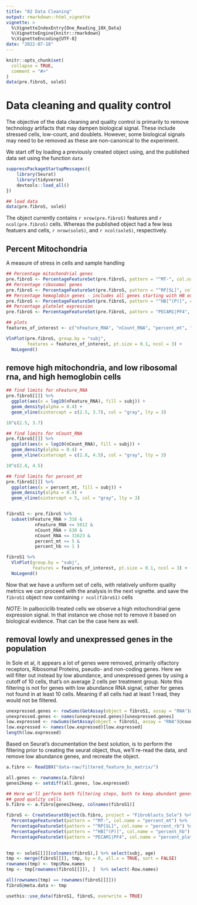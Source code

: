 ```yaml
---
title: "02 Data Cleaning"
output: rmarkdown::html_vignette
vignette: >
  %\VignetteIndexEntry{One_Reading_10X_Data}
  %\VignetteEngine{knitr::rmarkdown}
  %\VignetteEncoding{UTF-8}
date: "2022-07-18"
---
```


```r
knitr::opts_chunk$set(
  collapse = TRUE,
  comment = "#>"
)
data(pre.fibroS, soleS)

```

# Data cleaning and quality control

The objective of the data cleaning and quality control is primarily to remove technology artifacts that may dampen biological signal. These include stressed cells, low-count, and doublets.  However, some biological signals may need to be removed as these are non-canonical to the experiment. 

We start off by loading a previously created object using, and the published data set using the function `data`
```r
suppressPackageStartupMessages({
    library(Seurat)
    library(tidyverse)
    devtools::load_all()
})

## load data
data(pre.fibroS, soleS)
```

The object currently contains `r nrow(pre.fibroS)` features and `r ncol(pre.fibroS)` cells.  Whereas the published object had a few less featuers and cells, `r nrow(soleS)`, and `r ncol(soleS)`, respectively. 

## Percent Mitochondria
A measure of stress in cells and sample handling

```r
## Percentage mitochondrial genes
pre.fibroS <- PercentageFeatureSet(pre.fibroS, pattern = "^MT-", col.name = "percent_mt")
## Percentage ribosomal genes
pre.fibroS <- PercentageFeatureSet(pre.fibroS, pattern = "^RP[SL]", col.name = "percent_rb")
## Percentage hemoglobin genes - includes all genes starting with HB except HBP.
pre.fibroS <- PercentageFeatureSet(pre.fibroS, pattern = "^HB[^(P)]", col.name = "percent_hb")
## Percentage platelet expression
pre.fibroS <- PercentageFeatureSet(pre.fibroS, pattern = "PECAM1|PF4", col.name = "percent_plat")

## plots
features_of_interest <- c("nFeature_RNA", "nCount_RNA", "percent_mt", "percent_rb", "percent_hb", "percent_plat")

VlnPlot(pre.fibroS, group.by = "subj", 
        features = features_of_interest, pt.size = 0.1, ncol = 3) +
  NoLegend()
```

## remove high mitochondria, and low ribosomal rna, and high hemoglobin cells

```r
## find limits for nFeature_RNA
pre.fibroS[[]] %>%
  ggplot(aes(x = log10(nFeature_RNA), fill = subj)) +
  geom_density(alpha = 0.4) +
  geom_vline(xintercept = c(2.5, 3.7), col = "gray", lty = 3)

10^c(2.5, 3.7)

## find limits for nCount_RNA
pre.fibroS[[]] %>%
  ggplot(aes(x = log10(nCount_RNA), fill = subj)) +
  geom_density(alpha = 0.4) +
  geom_vline(xintercept = c(2.8, 4.5), col = "gray", lty = 3)

10^c(2.8, 4.5)

## find limits for percent_mt
pre.fibroS[[]] %>%
  ggplot(aes(x = percent_mt, fill = subj)) +
  geom_density(alpha = 0.4) +
  geom_vline(xintercept = 5, col = "gray", lty = 3)


fibroS1 <- pre.fibroS %>%
  subset(nFeature_RNA > 316 & 
           nFeature_RNA <= 5012 &
           nCount_RNA > 630 &
           nCount_RNA <= 31623 &
           percent_mt <= 5 &
           percent_hb <= 1 )

fibroS1 %>% 
  VlnPlot(group.by = "subj", 
          features = features_of_interest, pt.size = 0.1, ncol = 3) +
  NoLegend()

```

Now that we have a uniform set of cells, with relatively uniform quality metrics we can proceed with the analysis in the next vignette. and save the `fibroS1` object now containing `r ncol(fibroS1)` cells

*NOTE*: In palbociclib treated cells we observe a high mitochondrial gene expression signal.  In that instance we chose not to remove it based on biological evidence.  That can be the case here as well.

## removal lowly and unexpressed genes in the population
In Sole et al, it appears a lot of genes were removed, primarily olfactory receptors, Ribosomal Proteins, pseudo- and non-coding genes.  Here we will filter out instead by low abundance, and unexpressed genes by using a cutoff of 10 cells, that's on average 2 cells per treatment group.  Note this filtering is not for genes with low abundance RNA signal, rather for genes not found in at least 10 cells. Meaning if all cells had at least 1 read, they would not be filtered.

```r
unexpressed.genes <- rowSums(GetAssay(object = fibroS1, assay = "RNA")@counts) == 0
unexpressed.genes <- names(unexpressed.genes)[unexpressed.genes]
low.expressed <- rowSums(GetAssay(object = fibroS1, assay = "RNA")@counts) <= 10
low.expressed <- names(low.expressed)[low.expressed]
length(low.expressed)
```

Based on Seurat's documentation the best solution, is to perform the filtering prior to creating the seurat object, thus, we'll re-read the data, and remove low abundance genes, and recreate the object.

```r
a.fibro <- Read10X("data-raw/filtered_feature_bc_matrix/")

all.genes <- rownames(a.fibro)
genes2keep <- setdiff(all.genes, low.expressed)

## Here we'll perform both filtering steps, both to keep abundant genes, and 
## good quality cells
b.fibro <- a.fibro[genes2keep, colnames(fibroS1)]

fibroS <- CreateSeuratObject(b.fibro, project = "Fibroblasts_Sole") %>%
  PercentageFeatureSet(pattern = "^MT-", col.name = "percent_mt") %>%
  PercentageFeatureSet(pattern = "^RP[SL]", col.name = "percent_rb") %>%
  PercentageFeatureSet(pattern = "^HB[^(P)]", col.name = "percent_hb") %>%
  PercentageFeatureSet(pattern = "PECAM1|PF4", col.name = "percent_plat")
  

tmp <- soleS[[]][colnames(fibroS),] %>% select(subj, age) 
tmp <- merge(fibroS[[]], tmp, by = 0, all.x = TRUE, sort = FALSE)
rownames(tmp) <- tmp$Row.names
tmp <- tmp[rownames(fibroS[[]]), ]  %>% select(-Row.names)

all(rownames(tmp) == rownames(fibroS[[]]))
fibroS@meta.data <- tmp

usethis::use_data(fibroS1, fibroS, overwrite = TRUE)
```





